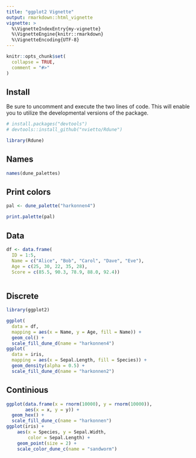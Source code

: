 ```yaml
---
title: "ggplot2 Vignette"
output: rmarkdown::html_vignette
vignette: >
  %\VignetteIndexEntry{my-vignette}
  %\VignetteEngine{knitr::rmarkdown}
  %\VignetteEncoding{UTF-8}
---
```


```r
knitr::opts_chunk$set(
  collapse = TRUE,
  comment = "#>"
)
```


## Install

Be sure to uncomment and execute the two lines of code. This will enable you to utilize the developmental versions of the package.

```r
# install.packages("devtools")
# devtools::install_github("nvietto/Rdune")

library(Rdune)
```





## Names
```r
names(dune_palettes)


```

## Print colors

```r
pal <- dune_palette("harkonnen4")

print.palette(pal)


```



## Data

```r
df <- data.frame(
  ID = 1:5,                             
  Name = c("Alice", "Bob", "Carol", "Dave", "Eve"), 
  Age = c(25, 30, 22, 35, 28),         
  Score = c(85.5, 90.3, 78.9, 88.0, 92.4))



```


## Discrete

```r
library(ggplot2)

ggplot(
  data = df,
  mapping = aes(x = Name, y = Age, fill = Name)) +
  geom_col() +
  scale_fill_dune_d(name = "harkonnen4")
ggplot(
  data = iris,
  mapping = aes(x = Sepal.Length, fill = Species)) +
  geom_density(alpha = 0.5) + 
  scale_fill_dune_d(name = "harkonnen2")

```



## Continious 

```r
ggplot(data.frame(x = rnorm(10000), y = rnorm(10000)),
       aes(x = x, y = y)) +
  geom_hex() + 
  scale_fill_dune_c(name = "harkonnen")
ggplot(iris) + 
    aes(x = Species, y = Sepal.Width,
        color = Sepal.Length) + 
    geom_point(size = 2) + 
    scale_color_dune_c(name = "sandworm")


```








